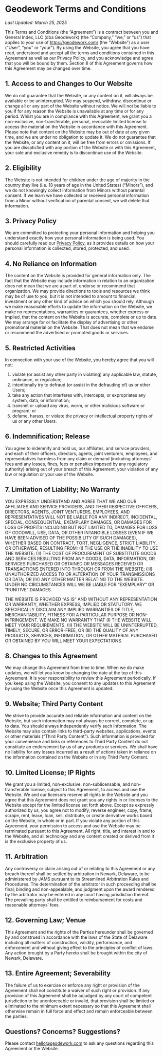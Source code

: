 
# Geodework Terms and Conditions

_Last Updated: March 25, 2025_

This Terms and Conditions (the “Agreement”) is a contract between you and General Index, LLC (dba Geodework) (the “Company,” “we,” or “us”) that applies to your use of https://geodework.com/ (the “Website”) as a user (“User”, “you” or “your”). By using the Website, you agree that you have read, understood and accept all the terms and conditions contained in this Agreement as well as our Privacy Policy, and you acknowledge and agree that you will be bound by them. Section 8 of this Agreement governs how this Agreement may be changed over time.

## 1. Access to and Changes to Our Website

We do not guarantee that the Website, or any content on it, will always be available or be uninterrupted. We may suspend, withdraw, discontinue or change all or any part of the Website without notice. We will not be liable to you if for any reason the Website is unavailable at any time or for any period. Whilst you are in compliance with this Agreement, we grant you a non-exclusive, non-transferable, personal, revocable limited license to access the material on the Website in accordance with this Agreement. Please note that content on the Website may be out of date at any given time, and we are under no obligation to update it. We do not guarantee that the Website, or any content on it, will be free from errors or omissions. If you are dissatisfied with any portion of the Website or with this Agreement, your sole and exclusive remedy is to discontinue use of the Website.

## 2. Eligibility

The Website is not intended for children under the age of majority in the country they live (i.e. 18 years of age in the United States) (“Minors”), and we do not knowingly collect information from Minors without parental consent. If we learn we have collected or received personal information from a Minor without verification of parental consent, we will delete that information.

## 3. Privacy Policy

We are committed to protecting your personal information and helping you understand exactly how your personal information is being used. You should carefully read our [Privacy Policy](/privacy-policy/), as it provides details on how your personal information is collected, stored, protected, and used.

<MatomoOptOut />

## 4. No Reliance on Information

The content on the Website is provided for general information only. The fact that the Website may include information in relation to an organization does not mean that we are a part of, endorse or recommend that organization. We may provide directions to tools and resources we think may be of use to you, but it is not intended to amount to financial, investment or any other kind of advice on which you should rely. Although we make reasonable efforts to update the information on the Website, we make no representations, warranties or guarantees, whether express or implied, that the content on the Website is accurate, complete or up to date. We may arrange for or facilitate the display of advertising or other promotional material on the Website. That does not mean that we endorse or recommend the advertised or promoted goods or services.

## 5. Restricted Activities

In connection with your use of the Website, you hereby agree that you will not:

1. violate (or assist any other party in violating) any applicable law, statute, ordinance, or regulation;
2. intentionally try to defraud (or assist in the defrauding of) us or other Users;
3. take any action that interferes with, intercepts, or expropriates any system, data, or information;
4. transmit or upload any virus, worm, or other malicious software or program; or
5. defame, harass, or violate the privacy or intellectual property rights of us or any other Users.

## 6. Indemnification; Release

You agree to indemnify and hold us, our affiliates, and service providers, and each of their officers, directors, agents, joint venturers, employees, and representatives harmless from any claim or demand (including attorneys’ fees and any losses, fines, fees or penalties imposed by any regulatory authority) arising out of your breach of this Agreement, your violation of any law or regulation or your use of the Website.

## 7. Limitation of Liability; No Warranty

YOU EXPRESSLY UNDERSTAND AND AGREE THAT WE AND OUR AFFILIATES AND SERVICE PROVIDERS, AND THEIR RESPECTIVE OFFICERS, DIRECTORS, AGENTS, JOINT VENTURERS, EMPLOYEES, AND REPRESENTATIVES WILL NOT BE LIABLE FOR ANY INDIRECT, INCIDENTAL, SPECIAL, CONSEQUENTIAL, EXEMPLARY DAMAGES, OR DAMAGES FOR LOSS OF PROFITS INCLUDING BUT NOT LIMITED TO, DAMAGES FOR LOSS OF GOODWILL, USE, DATA, OR OTHER INTANGIBLE LOSSES (EVEN IF WE HAVE BEEN ADVISED OF THE POSSIBILITY OF SUCH DAMAGES), WHETHER BASED ON CONTRACT, TORT, NEGLIGENCE, STRICT LIABILITY, OR OTHERWISE, RESULTING FROM: (I) THE USE OR THE INABILITY TO USE THE WEBSITE; (II) THE COST OF PROCUREMENT OF SUBSTITUTE GOODS AND SERVICES RESULTING FROM ANY GOODS, DATA, INFORMATION, OR SERVICES PURCHASED OR OBTAINED OR MESSAGES RECEIVED OR TRANSACTIONS ENTERED INTO THROUGH OR FROM THE WEBSITE; (III) UNAUTHORIZED ACCESS TO OR ALTERATION OF YOUR TRANSMISSIONS OR DATA; OR (IV) ANY OTHER MATTER RELATING TO THE WEBSITE. UNDER NO CIRCUMSTANCES WILL WE BE LIABLE FOR “EXEMPLARY” OR “PUNITIVE” DAMAGES.

THE WEBSITE IS PROVIDED “AS IS” AND WITHOUT ANY REPRESENTATION OR WARRANTY, WHETHER EXPRESS, IMPLIED OR STATUTORY. WE SPECIFICALLY DISCLAIM ANY IMPLIED WARRANTIES OF TITLE, MERCHANTABILITY, FITNESS FOR A PARTICULAR PURPOSE OR NON-INFRINGEMENT. WE MAKE NO WARRANTY THAT (I) THE WEBSITE WILL MEET YOUR REQUIREMENTS, (II) THE WEBSITE WILL BE UNINTERRUPTED, TIMELY, SECURE, OR ERROR-FREE, OR (III) THE QUALITY OF ANY PRODUCTS, SERVICES, INFORMATION, OR OTHER MATERIAL PURCHASED OR OBTAINED BY YOU WILL MEET YOUR EXPECTATIONS.

## 8. Changes to this Agreement

We may change this Agreement from time to time. When we do make updates, we will let you know by changing the date at the top of this Agreement. It is your responsibility to review this Agreement periodically. If you keep using the Website, you consent to any updates to this Agreement by using the Website once this Agreement is updated.

## 9. Website; Third Party Content

We strive to provide accurate and reliable information and content on the Website, but such information may not always be correct, complete, or up to date. You should always independently verify such information. The Website may also contain links to third-party websites, applications, events or other materials (“Third Party Content”). Such information is provided for your convenience and links or references to Third Party Content do not constitute an endorsement by us of any products or services. We shall have no liability for any losses incurred as a result of actions taken in reliance on the information contained on the Website or in any Third Party Content.

## 10. Limited License; IP Rights

We grant you a limited, non-exclusive, non-sublicensable, and non-transferable license, subject to this Agreement, to access and use the Website. We and our licensors reserve all rights in the Website and you agree that this Agreement does not grant you any rights in or licenses to the Website except for the limited license set forth above. Except as expressly authorized by us, you agree not to modify, reverse engineer, copy, frame, scrape, rent, lease, loan, sell, distribute, or create derivative works based on the Website, in whole or in part. If you violate any portion of this Agreement, your permission to access and use the Website may be terminated pursuant to this Agreement. All right, title, and interest in and to the Website, and all technology and any content created or derived from it is the exclusive property of us.

## 11. Arbitration

Any controversy or claim arising out of or relating to this Agreement or any breach thereof shall be settled by arbitration in Newark, Delaware, to be administered by JAMS pursuant to its Streamlined Arbitration Rules and Procedures. The determination of the arbitrator in such proceeding shall be final, binding and non-appealable, and judgment upon the award rendered by the arbitrator may be entered in any court having jurisdiction thereof. The prevailing party shall be entitled to reimbursement for costs and reasonable attorneys’ fees.

## 12. Governing Law; Venue

This Agreement and the rights of the Parties hereunder shall be governed by and construed in accordance with the laws of the State of Delaware including all matters of construction, validity, performance, and enforcement and without giving effect to the principles of conflict of laws. Any action brought by a Party hereto shall be brought within the city of Newark, Delaware.

## 13. Entire Agreement; Severability

The failure of us to exercise or enforce any right or provision of the Agreement shall not constitute a waiver of such right or provision. If any provision of this Agreement shall be adjudged by any court of competent jurisdiction to be unenforceable or invalid, that provision shall be limited or eliminated to the minimum extent necessary so that this Agreement shall otherwise remain in full force and effect and remain enforceable between the parties.

## Questions? Concerns? Suggestions?

Please contact [hello@geodework.com](mailto:hello@geodework.com) to ask any questions regarding this Agreement or the Website.
